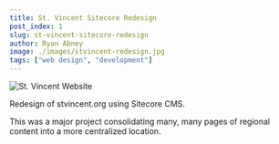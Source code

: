 ```yaml
---
title: St. Vincent Sitecore Redesign
post_index: 1
slug: st-vincent-sitecore-redesign
author: Ryan Abney
image: ./images/stvincent-redesign.jpg
tags: ["web design", "development"]
---
```


![St. Vincent Website](./images/stvincent-redesign.jpg)

Redesign of stvincent.org using Sitecore CMS.

This was a major project consolidating many, many pages of regional content into a more centralized location.
